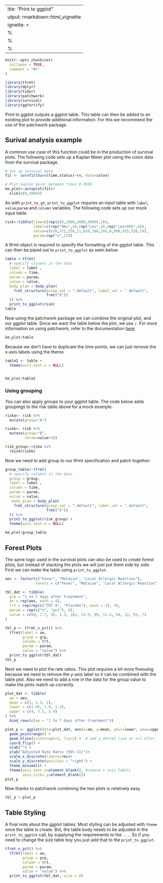  ---
title: "Print to ggplot"
output: rmarkdown::html_vignette
vignette: >
  %\VignetteIndexEntry{Print to ggplot}
  %\VignetteEngine{knitr::rmarkdown}
  %\VignetteEncoding{UTF-8}
---

```r
knitr::opts_chunk$set(
  collapse = TRUE,
  comment = "#>"
)
```

```r
library(tfrmt)
library(dplyr)
library(tidyr)
library(patchwork)
library(survival)
library(ggfortify)
```

Print to ggplot outputs a ggplot table. This table can then be added to an existing plot to provide additional information. For this we recommend the use of the patchwork package.

## Surival analysis example

A common use case of this function could be in the production of survival plots. The following code sets up a Kaplan Meier plot using the colon data from the survival package. 

```r
# Set up survival data
fit <- survfit(Surv(time,status)~rx, data=colon)

# Plot kaplan meier between times 0-3000
km_plot<-autoplot(fit)+
  xlim(c(0,3000))
```

As with `print_to_gt`, `print_to_ggplot` requires an input table with `label`, `value`,`param` and `column` variables.  The following code sets up our mock input table. 

```r
risk<-tibble(time=c(rep(c(0,1000,2000,3000),3)),
             label=c(rep("Obs",4),rep("Lev",4),rep("Lev+5FU",4)),
             value=c(630,372,256,11,620,360,266,8,608,425,328,14),
             param=rep("n",12))
```

A tfrmt object is required to specify the formatting of the ggplot table. This can then be piped out to `print_to_ggplot` as seen below. 

```r
table <-tfrmt(
  # specify columns in the data
  label = label ,
  column = time,
  param = param,
  value = value,
  body_plan = body_plan(
    frmt_structure(group_val = ".default", label_val = ".default",
                   frmt("X"))
  )) %>%
  print_to_ggplot(risk)
table
```

Now using the patchwork package we can combine the original plot, and our ggplot table. Since we want the table below the plot, we use `/`. For more information on using patchwork, refer to the documentation [here](https://cran.r-project.org/web/packages/patchwork/vignettes/patchwork.html)

```r
km_plot/table
```

Because we don't have to duplicate the time points, we can just remove the x-axis labels using the theme
```r
table2 <- table +
  theme(axis.text.x = NULL)


km_plot/table2
```

### Using grouping

You can also apply groups to your ggplot table. The code below adds groupings to the risk table above for a mock example. 

```r
riska<- risk %>%
  mutate(group="A")

riskb<- risk %>%
  mutate(group="B",
         value=value+10)

risk_group<-riska %>%
  rbind(riskb)
```

Now we need to add group to our tfrmt specification and patch together:

```r

group_table<-tfrmt(
  # specify columns in the data
  group = group,
  label = label ,
  column = time,
  param = param,
  value = value,
   body_plan = body_plan(
    frmt_structure(group_val = ".default", label_val = ".default",
                   frmt("X"))
  )) %>% 
  print_to_ggplot(risk_group) +
  theme(axis.text.x = NULL)

km_plot/group_table

```
## Forest Plots

The same logic used in the survival plots can also be used to create forest plots, but instead of stacking the plots we will just put them side by side. First we can make the table using `print_to_ggplot`. 


```r
aes <- factor(c("Fever", "Malaise", "Local Allergic Reaction"),
              levels = c("Fever", "Malaise", "Local Allergic Reaction"))

tbl_dat <- tibble(
  grp = "1 to 7 days after treatment",
  ae = rep(aes, each = 4),
  trt = rep(rep(c("TRT A", "Placebo"), each = 2), 3),
  param = rep(c("n", "pct"), 6),
  value = c(60, 7.7, 26, 3.3, 183, 23.5, 89, 11.4, 94, 12, 55, 7)
)

tbl_p <- tfrmt_n_pct() %>% 
  tfrmt(label = ae,
        group = grp,
        column = trt,
        param = param, 
        value = "value") %>% 
  print_to_ggplot(tbl_dat)
tbl_p

```


Next we need to plot the rate ratios. This plot requires a bit more finessing because we need to remove the y-axis label so it can be combined with the table plot. Also we need to add a row in the data for the group value to make the plots match up correctly.   
```r

plot_dat <- tibble(
  ae = aes,
  mean = c(3, 2.3, 2),
  lower = c(1.95, 1.9, 1.2),
  upper = c(4, 3.5, 3.4)
) %>% 
  bind_rows(c(ae = "1 to 7 days after treatment"))

plot_p <- ggplot(data=plot_dat, aes(x=ae, y=mean, ymin=lower, ymax=upper)) +
  geom_pointrange() + 
  geom_hline(yintercept=1, lty=2) +  # add a dotted line at x=1 after flip
  coord_flip() +
  xlab("") +
  ylab("Adjusted Rate Ratio (95% CI)")+
  scale_x_discrete(limits=rev)+
  scale_y_discrete(position = "right") + 
  theme_minimal() +
  theme(axis.text.y=element_blank(), #remove x axis labels
        axis.ticks.y=element_blank())
plot_p
```

Now thanks to patchwork combining the two plots is relatively easy. 

```r
tbl_p + plot_p
```

## Table Styling

A final note about the ggplot tables. Most styling can be adjusted with `theme` once the table is create. But, the table body needs to be adjusted in the `print_to_ggplot` call, by supplying the requirements to the `...`. So if you need to change the size table boy you just add that to the `print_to_ggplot`. 
```r
tfrmt_n_pct() %>% 
  tfrmt(label = ae,
        group = grp,
        column = trt,
        param = param, 
        value = "value") %>% 
  print_to_ggplot(tbl_dat, size = 8)
```

